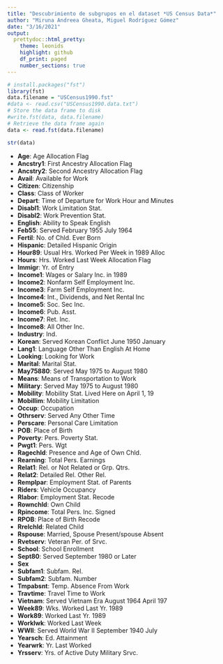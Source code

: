 ```yaml
---
title: "Descubrimiento de subgrupos en el dataset *US Census Data*"
author: "Miruna Andreea Gheata, Miguel Rodríguez Gómez"
date: "3/16/2021"
output:
  prettydoc::html_pretty:
    theme: leonids
    highlight: github
    df_print: paged
    number_sections: true
---
```


```r
# install.packages("fst")
library(fst)
data.filename = "USCensus1990.fst"
#data <- read.csv("USCensus1990.data.txt")
# Store the data frame to disk
#write.fst(data, data.filename)
# Retrieve the data frame again
data <- read.fst(data.filename)
```
```r
str(data)
```

- **Age**: Age Allocation Flag
- **Ancstry1**: First Ancestry Allocation Flag
- **Ancstry2**: Second Ancestry Allocation Flag
- **Avail**: Available for Work
- **Citizen**: Citizenship
- **Class**: Class of Worker
- **Depart**: Time of Departure for Work Hour and Minutes
- **Disabl1**:  Work Limitation Stat.
- **Disabl2**: Work Prevention Stat.
- **English**: Ability to Speak English
- **Feb55**: Served February 1955 July 1964
- **Fertil**: No. of Chld. Ever Born
- **Hispanic**: Detailed Hispanic Origin
- **Hour89**: Usual Hrs. Worked Per Week in 1989 Alloc
- **Hours**: Hrs. Worked Last Week Allocation Flag
- **Immigr**: Yr. of Entry
- **Income1**: Wages or Salary Inc. in 1989
- **Income2**: Nonfarm Self Employment Inc.
- **Income3**: Farm Self Employment Inc.
- **Income4**: Int., Dividends, and Net Rental Inc
- **Income5**: Soc. Sec Inc.
- **Income6**: Pub. Asst.
- **Income7**: Ret. Inc.
- **Income8**: All Other Inc.
- **Industry**: Ind.
- **Korean**: Served Korean Conflict June 1950 January
- **Lang1**:  Language Other Than English At Home
- **Looking**: Looking for Work
- **Marital**: Marital Stat.
- **May75880**: Served May 1975 to August 1980
- **Means**: Means of Transportation to Work 
- **Military**: Served May 1975 to August 1980
- **Mobility**: Mobility Stat. Lived Here on April 1, 19
- **Mobillim**: Mobility Limitation
- **Occup**: Occupation
- **Othrserv**: Served Any Other Time
- **Perscare**: Personal Care Limitation
- **POB**: Place of Birth
- **Poverty**: Pers. Poverty Stat.
- **Pwgt1**: Pers. Wgt
- **Ragechld**: Presence and Age of Own Chld.
- **Rearning**: Total Pers. Earnings
- **Relat1**: Rel. or Not Related or Grp. Qtrs.
- **Relat2**: Detailed Rel. Other Rel.
- **Remplpar**: Employment Stat. of Parents
- **Riders**: Vehicle Occupancy
- **Rlabor**: Employment Stat. Recode
- **Rownchld**: Own Child
- **Rpincome**: Total Pers. Inc. Signed
- **RPOB**: Place of Birth Recode
- **Rrelchld**: Related Child
- **Rspouse**: Married, Spouse Present/spouse Absent
- **Rvetserv**: Veteran Per. of Srvc.
- **School**: School Enrollment
- **Sept80**: Served September 1980 or Later
- **Sex**
- **Subfam1**: Subfam. Rel.
- **Subfam2**: Subfam. Number
- **Tmpabsnt**: Temp. Absence From Work
- **Travtime**: Travel Time to Work
- **Vietnam**: Served Vietnam Era August 1964 April 197
- **Week89**: Wks. Worked Last Yr. 1989
- **Work89**: Worked Last Yr. 1989
- **Worklwk**: Worked Last Week
- **WWII**: Served World War II September 1940 July
- **Yearsch**: Ed. Attainment
- **Yearwrk**: Yr. Last Worked
- **Yrsserv**: Yrs. of Active Duty Military Srvc.